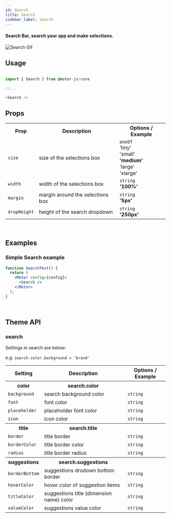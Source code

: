 ```yaml
---
id: Search
title: Search
sidebar_label: Search
---
```


#### Search Bar, search your app and make selections.

![Search Gif](https://media.giphy.com/media/Z3HAnbttoTwOtIuFRj/giphy.gif)

## Usage

```javascript

import { Search } from @motor-js/core

//...

<Search />

```

## Props


<table>
  <tr>
    <th>Prop</th>
    <th>Description</th>
    <th>Options / Example</th>
  </tr>
  <tr>
    <td>
      <code>size</code>
    </td>
    <td>size of the selections box</td>
    <td>
      <code>oneOf</code>
      <br />
      'tiny'
      <br />
      'small'
      <br />
      <b>'medium'</b>
      <br />
      'large'
      <br />
      'xlarge'
    </td>
  </tr>
  <tr>
    <td>
      <code>width</code>
    </td>
    <td>width of the selections box</td>
    <td>
      <code>string</code>
      <br />
      <b>'100%'</b>
    </td>
  </tr>
  <tr>
    <td>
      <code>margin</code>
    </td>
    <td>margin around the selections box</td>
    <td>
      <code>string</code>
      <br />
      <b>'5px'</b>
    </td>
  </tr>
  <tr>
    <td>
      <code>dropHeight</code>
    </td>
    <td>height of the search dropdown</td>
    <td>
      <code>string</code>
      <br />
      <b>'250px'</b>
    </td>
  </tr>
</table>

<br />

## Examples

### Simple Search example

```jsx
function SearchTest() {
  return (
    <Motor config={config}>
      <Search />
    </Motor>
  );
}
```

<br />

## Theme API

### search

Settings in search are below:

e.g. <code>search.color.background = 'brand'</code>

<table>
  <tr>
    <th>Setting</th>
    <th>Description</th>
    <th>Options / Example</th>
  </tr>
  <tr>
    <th>color</th>
    <th>search.color</th>
    <th></th>
  </tr>
  <tr>
    <td>
      <code>background</code>
    </td>
    <td>search background color</td>
    <td><code>string</code></td>
  </tr>
  <tr>
    <td>
      <code>font</code>
    </td>
    <td>font color</td>
    <td><code>string</code></td>
  </tr>
  <tr>
    <td>
      <code>placeholder</code>
    </td>
    <td>placeholder font color</td>
    <td><code>string</code></td>
  </tr>
  <tr>
    <td>
      <code>icon</code>
    </td>
    <td>icon color</td>
    <td><code>string</code></td>
  </tr>
  <tr>
    <th>title</th>
    <th>search.title</th>
    <th></th>
  </tr>
  <tr>
    <td>
      <code>border</code>
    </td>
    <td>title border</td>
    <td><code>string</code></td>
  </tr>
  <tr>
    <td>
      <code>borderColor</code>
    </td>
    <td>title border color</td>
    <td><code>string</code></td>
  </tr>
  <tr>
    <td>
      <code>radius</code>
    </td>
    <td>title border radius</td>
    <td><code>string</code></td>
  </tr>
  <tr>
    <th>suggestions</th>
    <th>search.suggestions</th>
    <th></th>
  </tr>
  <tr>
    <td>
      <code>borderBottom</code>
    </td>
    <td>suggestions drodown bottom border</td>
    <td><code>string</code></td>
  </tr>
  <tr>
    <td>
      <code>hoverColor</code>
    </td>
    <td>hover color of suggestion items</td>
    <td><code>string</code></td>
  </tr>
  <tr>
    <td>
      <code>titleColor</code>
    </td>
    <td>suggestions title (dimension name) color</td>
    <td><code>string</code></td>
  </tr>
  <tr>
    <td>
      <code>valueColor</code>
    </td>
    <td>suggestions value color</td>
    <td><code>string</code></td>
  </tr>
</table>
